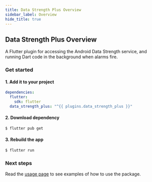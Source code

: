 ```yaml
---
title: Data Strength Plus Overview
sidebar_label: Overview
hide_title: true
---
```


## Data Strength Plus Overview

A Flutter plugin for accessing the Android Data Strength service, and running
Dart code in the background when alarms fire.

### Get started

#### 1. Add it to your project

```yaml {4} title="pubspec.yaml"
dependencies:
  flutter:
    sdk: flutter
  data_strength_plus: "^{{ plugins.data_strength_plus }}"
```

#### 2. Download dependency

```bash
$ flutter pub get
```

#### 3. Rebuild the app

```bash
$ flutter run
```

### Next steps

Read the [usage page](usage.mdx) to see examples of how to use the package.
